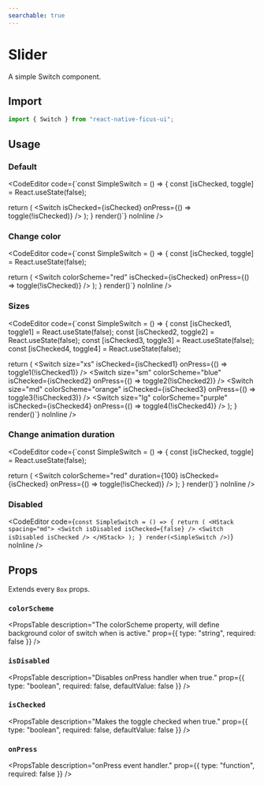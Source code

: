 ```yaml
---
searchable: true
---
```



# Slider

A simple Switch component.

## Import

```js
import { Switch } from "react-native-ficus-ui";
```
## Usage

### Default

<CodeEditor code={`const SimpleSwitch = () => {
  const [isChecked, toggle] = React.useState(false);

  return (
    <Switch isChecked={isChecked} onPress={() => toggle(!isChecked)} />
  );
}
render(<SimpleSwitch />)`} noInline />

### Change color

<CodeEditor code={`const SimpleSwitch = () => {
  const [isChecked, toggle] = React.useState(false);

  return (
    <Switch colorScheme="red" isChecked={isChecked} onPress={() => toggle(!isChecked)} />
  );
}
render(<SimpleSwitch />)`} noInline />

### Sizes

<CodeEditor code={`const SimpleSwitch = () => {
  const [isChecked1, toggle1] = React.useState(false);
  const [isChecked2, toggle2] = React.useState(false);
  const [isChecked3, toggle3] = React.useState(false);
  const [isChecked4, toggle4] = React.useState(false);

  return (
    <HStack spacing="md">
      <Switch size="xs" isChecked={isChecked1} onPress={() => toggle1(!isChecked1)} />
      <Switch size="sm" colorScheme="blue" isChecked={isChecked2} onPress={() => toggle2(!isChecked2)} />
      <Switch size="md" colorScheme="orange" isChecked={isChecked3} onPress={() => toggle3(!isChecked3)} />
      <Switch size="lg" colorScheme="purple" isChecked={isChecked4} onPress={() => toggle4(!isChecked4)} />
    </HStack>
  );
}
render(<SimpleSwitch />)`} noInline />

### Change animation duration

<CodeEditor code={`const SimpleSwitch = () => {
  const [isChecked, toggle] = React.useState(false);

  return (
    <Switch colorScheme="red" duration={100} isChecked={isChecked} onPress={() => toggle(!isChecked)} />
  );
}
render(<SimpleSwitch />)`} noInline />

### Disabled

<CodeEditor code={`const SimpleSwitch = () => {
  return (
    <HStack spacing="md">
      <Switch isDisabled isChecked={false} />
      <Switch isDisabled isChecked />
    </HStack>
  );
}
render(<SimpleSwitch />)`} noInline />

## Props

Extends every `Box` props.

### `colorScheme`
<PropsTable
  description="The colorScheme property, will define background color of switch when is active."
  prop={{ type: "string", required: false }}
/>

### `isDisabled`
<PropsTable
  description="Disables onPress handler when true."
  prop={{ type: "boolean", required: false, defaultValue: false }}
/>

### `isChecked`
<PropsTable
  description="Makes the toggle checked when true."
  prop={{ type: "boolean", required: false, defaultValue: false }}
/>

### `onPress`
<PropsTable
  description="onPress event handler."
  prop={{ type: "function", required: false }}
/>
